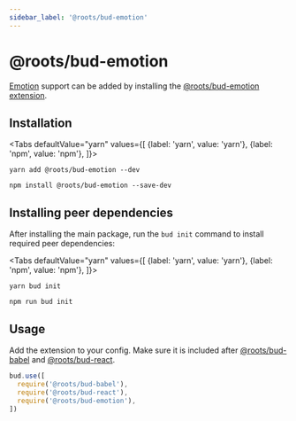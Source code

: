 ```yaml
---
sidebar_label: '@roots/bud-emotion'
---
```



# @roots/bud-emotion

[Emotion](https://emotion.sh) support can be added by installing the [@roots/bud-emotion extension](/extensions/bud-emotion).

## Installation

<Tabs
  defaultValue="yarn"
  values={[
    {label: 'yarn', value: 'yarn'},
    {label: 'npm', value: 'npm'},
  ]}>
  <TabItem value="yarn">

    yarn add @roots/bud-emotion --dev

  </TabItem>
  <TabItem value="npm">

    npm install @roots/bud-emotion --save-dev

  </TabItem>
</Tabs>

## Installing peer dependencies

After installing the main package, run the `bud init` command to install required peer dependencies:

<Tabs
  defaultValue="yarn"
  values={[
    {label: 'yarn', value: 'yarn'},
    {label: 'npm', value: 'npm'},
  ]}>
  <TabItem value="yarn">

    yarn bud init

  </TabItem>
  <TabItem value="npm">

    npm run bud init

  </TabItem>
</Tabs>

## Usage

Add the extension to your config. Make sure it is included after [@roots/bud-babel](/extensions/bud-babel) and [@roots/bud-react](/extensions/bud-react).

```js {4}
bud.use([
  require('@roots/bud-babel'),
  require('@roots/bud-react'),
  require('@roots/bud-emotion'),
])
```
